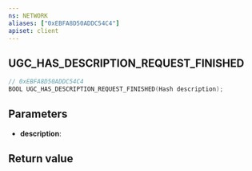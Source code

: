 ```yaml
---
ns: NETWORK
aliases: ["0xEBFA8D50ADDC54C4"]
apiset: client
---
```

## UGC_HAS_DESCRIPTION_REQUEST_FINISHED

```c
// 0xEBFA8D50ADDC54C4
BOOL UGC_HAS_DESCRIPTION_REQUEST_FINISHED(Hash description);
```


## Parameters
* **description**:

## Return value